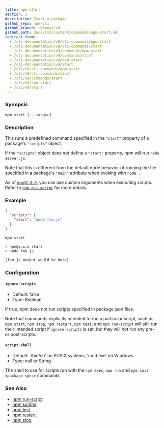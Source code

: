 ```yaml
---
title: npm-start
section: 1
description: Start a package
github_repo: npm/cli
github_branch: release/v9
github_path: docs/lib/content/commands/npm-start.md
redirect_from:
  - /cli-documentation/v9/cli-commands/npm-start
  - /cli-documentation/v9/cli-commands/start
  - /cli-documentation/v9/commands/npm-start
  - /cli-documentation/v9/commands/start
  - /cli-documentation/v9/npm-start
  - /cli-documentation/v9/start
  - /cli/v9/cli-commands/npm-start
  - /cli/v9/cli-commands/start
  - /cli/v9/commands/start
  - /cli/v9/npm-start
  - /cli/v9/start
---
```


### Synopsis

```bash
npm start [-- <args>]
```

### Description

This runs a predefined command specified in the `"start"` property of a package's `"scripts"` object.

If the `"scripts"` object does not define a `"start"` property, npm will run `node server.js`.

Note that this is different from the default node behavior of running the file specified in a package's `"main"` attribute when evoking with `node .`

As of [`npm@2.0.0`](https://blog.npmjs.org/post/98131109725/npm-2-0-0), you can use custom arguments when executing scripts. Refer to [`npm run-script`](/cli/v9/commands/npm-run-script) for more details.

### Example

```json
{
  "scripts": {
    "start": "node foo.js"
  }
}
```

```bash
npm start

> npm@x.x.x start
> node foo.js

(foo.js output would be here)

```

### Configuration

#### `ignore-scripts`

- Default: false
- Type: Boolean

If true, npm does not run scripts specified in package.json files.

Note that commands explicitly intended to run a particular script, such as `npm start`, `npm stop`, `npm restart`, `npm test`, and `npm run-script` will still run their intended script if `ignore-scripts` is set, but they will _not_ run any pre- or post-scripts.

#### `script-shell`

- Default: '/bin/sh' on POSIX systems, 'cmd.exe' on Windows
- Type: null or String

The shell to use for scripts run with the `npm exec`, `npm run` and `npm init <package-spec>` commands.

### See Also

- [npm run-script](/cli/v9/commands/npm-run-script)
- [npm scripts](/cli/v9/using-npm/scripts)
- [npm test](/cli/v9/commands/npm-test)
- [npm restart](/cli/v9/commands/npm-restart)
- [npm stop](/cli/v9/commands/npm-stop)
